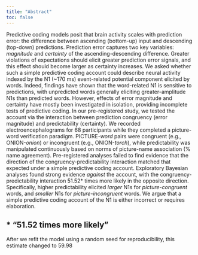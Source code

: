 ```yaml
---
title: "Abstract"
toc: false
---
```


Predictive coding models posit that brain activity scales with prediction error: the difference between ascending (bottom-up) input and descending (top-down) predictions. Prediction error captures two key variables: *magnitude* and *certainty* of the ascending-descending difference. Greater violations of expectations should elicit greater prediction error signals, and this effect should become larger as certainty increases. We asked whether such a simple predictive coding account could describe neural activity indexed by the N1 (\~170 ms) event-related potential component elicited by words. Indeed, findings have shown that the word-related N1 is sensitive to predictions, with unpredicted words generally eliciting greater-amplitude N1s than predicted words. However, effects of error magnitude and certainty have mostly been investigated in isolation, providing incomplete tests of predictive coding. In our pre-registered study, we tested the account via the interaction between prediction congruency (error magnitude) and predictability (certainty). We recorded electroencephalograms for 68 participants while they completed a picture-word verification paradigm. PICTURE-*word* pairs were congruent (e.g., ONION-*onion*) or incongruent (e.g., ONION-*torch*), while predictability was manipulated continuously based on norms of picture-name association (% name agreement). Pre-registered analyses failed to find evidence that the direction of the congruency-predictability interaction matched that expected under a simple predictive coding account. Exploratory Bayesian analyses found strong evidence *against* the account, with the congruency-predictability interaction 51.52\* times more likely in the opposite direction. Specifically, higher predictability elicited *larger* N1s for *picture-congruent* words, and *smaller* N1s for *picture-incongruent* words. We argue that a simple predictive coding account of the N1 is either incorrect or requires elaboration.

::: {.callout-note}
## \* "51.52 times more likely"

After we refit the model using a random seed for reproducibility, this estimate changed to 59.98
:::
